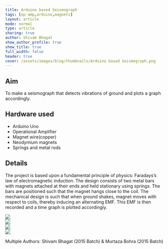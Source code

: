 ```yaml
---
title: Arduino based Seismograph
tags: [op-amp,arduino,magnets]
layout: article
mode: normal
type: article
sharing: true
author: Shivam Bhagat
show_author_profile: true
show_title: true
full_width: false
header: true
cover: /assets/images/blog/thumbnails/Arduino based Seismograph.png
---
```


## Aim 
To make a seismograph that detects vibrations of ground and plots a graph accordingly.


## Hardware used
- Arduino Uno
- Operational Amplifier
- Magnet wire(copper)
- Neodymium magnets
- Springs and metal rods

## Details
The project is based upon a fundamental principle of physics: Faradays’s law of electromagnetic induction. The design consists of two metal bars with magnets attached at their ends and held stationary using springs. The bars are positioned such that the magnet hangs close to the coil. The mechanical design is such that when ground shakes, magnet moves with respect to coils, thereby inducing an alternating EMF. This EMF is then recorded and a time graph is plotted accordingly.

<div class="swiper swiper-demo">
  <div class="swiper__wrapper">
    <div class="swiper__slide"><Image class="image image" src="/assets/images/blog/thumbnails/Arduino based Seismograph.png"/></div>
    <div class="swiper__slide"><Image class="image image" src="/assets/images/blog/Seismograph/1.png"/></div>
    <div class="swiper__slide"><Image class="image image" src="/assets/images/blog/Seismograph/2.png"/></div>
    <div class="swiper__slide"><Image class="image image" src="/assets/images/blog/Seismograph/2.png"/></div>
  </div>
  <div class="swiper__button swiper__button--prev fas fa-chevron-left"></div>
  <div class="swiper__button swiper__button--next fas fa-chevron-right"></div>
</div>





<EmbedItem url='https://www.youtube.com/embed/aRBLiYrYQns' />


Multiple Authors: Shivam Bhagat (2015 Batch) & Murtaza Bohra (2015 Batch)

